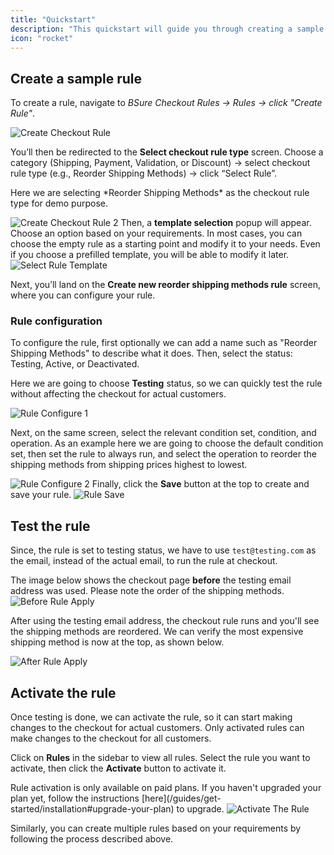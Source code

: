 ```yaml
---
title: "Quickstart"
description: "This quickstart will guide you through creating a sample rule, demonstrating how it works, and how it can be used to customize your Shopify checkout."
icon: "rocket"
---
```


## Create a sample rule

To create a rule, navigate to _BSure Checkout Rules → Rules → click "Create Rule"_.

<img
  src="/images/quickstart/create-checkout-rule.webp"
  alt="Create Checkout Rule"
/>

You’ll then be redirected to the **Select checkout rule type** screen. Choose a category (Shipping, Payment, Validation, or Discount) → select checkout rule type (e.g., Reorder Shipping Methods) → click “Select Rule”.

<Warning>
  Here we are selecting *Reorder Shipping Methods* as the checkout rule type for
  demo purpose.
</Warning>

<img
  src="/images/quickstart/create-checkout-rule-2.webp"
  alt="Create Checkout Rule 2"
/>
Then, a **template selection** popup will appear. Choose an option based on your
requirements. In most cases, you can choose the empty rule as a starting point and
modify it to your needs. Even if you choose a prefilled template, you will be able
to modify it later.
<img
  src="/images/shared/select-rule-template.webp"
  alt="Select Rule Template"
/>

Next, you’ll land on the **Create new reorder shipping methods rule** screen, where you can configure your rule.

### Rule configuration

To configure the rule, first optionally we can add a name such as "Reorder Shipping Methods" to describe what it does. Then, select the status: Testing, Active, or Deactivated.

Here we are going to choose **Testing** status, so we can quickly test the rule without affecting the checkout for actual customers.

<img src="/images/shared/rule-configure-1.webp" alt="Rule Configure 1" />

Next, on the same screen, select the relevant condition set, condition, and operation. As an example here we are going to choose the default condition set, then set the rule to always run, and select the operation to reorder the shipping methods from shipping prices highest to lowest.

<img src="/images/shared/rule-configure-2.webp" alt="Rule Configure 2" />
Finally, click the <b>Save</b> button at the top to create and save your rule.
<img src="/images/shared/save-rule.webp" alt="Rule Save" />

## Test the rule

Since, the rule is set to testing status, we have to use `test@testing.com` as the email, instead of the actual email, to run the rule at checkout.

<Warning>
  The image below shows the checkout page <b>before</b> the testing email
  address was used. Please note the order of the shipping methods.
</Warning>
<img src="/images/shared/before-rule-apply.webp" alt="Before Rule Apply" />

After using the testing email address, the checkout rule runs and you'll see the shipping methods are reordered. We can verify the most expensive shipping method is now at the top, as shown below.

<img src="/images/shared/after-rule-apply.webp" alt="After Rule Apply" />

## Activate the rule

Once testing is done, we can activate the rule, so it can start making changes to the checkout for actual customers. Only activated rules can make changes to the checkout for all customers.

Click on **Rules** in the sidebar to view all rules. Select the rule you want to activate, then click the **Activate** button to activate it.

<Warning>
  Rule activation is only available on paid plans. If you haven't upgraded your
  plan yet, follow the instructions
  [here](/guides/get-started/installation#upgrade-your-plan) to upgrade.
</Warning>
<img src="/images/shared/activate-the-rule.webp" alt="Activate The Rule" />

Similarly, you can create multiple rules based on your requirements by following the process described above.
